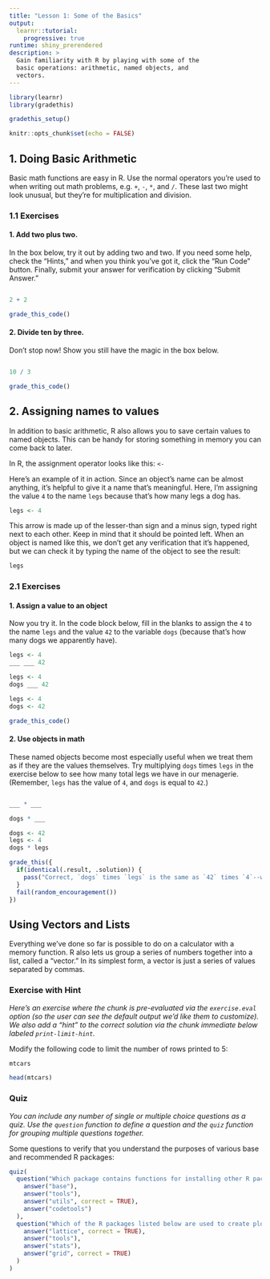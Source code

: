 ```yaml
---
title: "Lesson 1: Some of the Basics"
output: 
  learnr::tutorial:
    progressive: true
runtime: shiny_prerendered
description: >
  Gain familiarity with R by playing with some of the 
  basic operations: arithmetic, named objects, and 
  vectors.
---
```


```r
library(learnr)
library(gradethis)

gradethis_setup()

knitr::opts_chunk$set(echo = FALSE)
```


## 1. Doing Basic Arithmetic

Basic math functions are easy in R. Use the normal operators you're used to when writing out math problems, e.g. `+`, `-`, `*`, and `/`. These last two might look unusual, but they're for multiplication and division.

### 1.1 Exercises

#### 1. Add two plus two. 

In the box below, try it out by adding two and two. If you need some help, check the "Hints," and when you think you've got it, click the "Run Code" button. Finally, submit your answer for verification by clicking "Submit Answer."

```r

```

```r
2 + 2
```

```r
grade_this_code()
```

#### 2. Divide ten by three.

Don't stop now! Show you still have the magic in the box below.

```r

```

```r
10 / 3
```

```r
grade_this_code()
```

## 2. Assigning names to values

In addition to basic arithmetic, R also allows you to save certain values to named objects. This can be handy for storing something in memory you can come back to later.

In R, the assignment operator looks like this: `<-`

Here's an example of it in action. Since an object's name can be almost anything, it's helpful to give it a name that's meaningful. Here, I'm assigning the value `4` to the name `legs` because that's how many legs a dog has.

```r
legs <- 4
```

This arrow is made up of the lesser-than sign and a minus sign, typed right next to each other. Keep in mind that it should be pointed left. When an object is named like this, we don't get any verification that it's happened, but we can check it by typing the name of the object to see the result:

```r
legs
```

### 2.1 Exercises 

#### 1. Assign a value to an object

Now you try it. In the code block below, fill in the blanks to assign the `4` to the name `legs` and the value `42` to the variable `dogs` (because that's how many dogs we apparently have).

```r
legs <- 4
___ ___ 42
```

```r
legs <- 4
dogs ___ 42
```

```r
legs <- 4
dogs <- 42
```

```r
grade_this_code()
```

#### 2. Use objects in math

These named objects become most especially useful when we treat them as if they are the values themselves. Try multiplying `dogs` times `legs` in the exercise below to see how many total legs we have in our menagerie. (Remember, `legs` has the value of `4`, and `dogs` is equal to `42`.)

```r

```

```r
___ * ___
```

```r
dogs * ___
```

```r
dogs <- 42
legs <- 4
dogs * legs
```

```r
grade_this({
  if(identical(.result, .solution)) {
    pass("Correct, `dogs` times `legs` is the same as `42` times `4`--which is all just a roundabout way of saying `168`. You're really getting the hang of this!")
  }
  fail(random_encouragement())
})
```

## Using Vectors and Lists

Everything we've done so far is possible to do on a calculator with a memory function. R also lets us group a series of numbers together into a list, called a "vector." In its simplest form, a vector is just a series of values separated by commas.


### Exercise with Hint

*Here's an exercise where the chunk is pre-evaluated via the `exercise.eval` option (so the user can see the default output we'd like them to customize). We also add a "hint" to the correct solution via the chunk immediate below labeled `print-limit-hint`.*

Modify the following code to limit the number of rows printed to 5:

```r
mtcars
```

```r
head(mtcars)
```

### Quiz

*You can include any number of single or multiple choice questions as a quiz. Use the `question` function to define a question and the `quiz` function for grouping multiple questions together.*

Some questions to verify that you understand the purposes of various base and recommended R packages:

```r
quiz(
  question("Which package contains functions for installing other R packages?",
    answer("base"),
    answer("tools"),
    answer("utils", correct = TRUE),
    answer("codetools")
  ),
  question("Which of the R packages listed below are used to create plots?",
    answer("lattice", correct = TRUE),
    answer("tools"),
    answer("stats"),
    answer("grid", correct = TRUE)
  )
)
```

